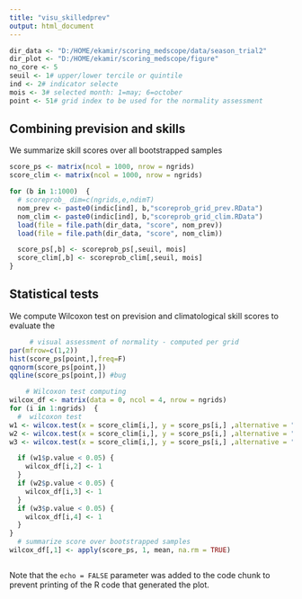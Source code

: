 ---
title: "visu_skilledprev"
output: html_document
---

```{r setup, include=FALSE}
dir_data <- "D:/HOME/ekamir/scoring_medscope/data/season_trial2" 
dir_plot <- "D:/HOME/ekamir/scoring_medscope/figure"
no_core <- 5
seuil <- 1# upper/lower tercile or quintile
ind <- 2# indicator selecte
mois <- 3# selected month: 1=may; 6=october
point <- 51# grid index to be used for the normality assessment
```

## Combining prevision and skills

We summarize skill scores over all bootstrapped samples

```{r}
score_ps <- matrix(ncol = 1000, nrow = ngrids)
score_clim <- matrix(ncol = 1000, nrow = ngrids)

for (b in 1:1000)  { 
  # scoreprob_ dim=c(ngrids,e,ndimT)
  nom_prev <- paste0(indic[ind], b,"scoreprob_grid_prev.RData")
  nom_clim <- paste0(indic[ind], b,"scoreprob_grid_clim.RData")
  load(file = file.path(dir_data, "score", nom_prev))
  load(file = file.path(dir_data, "score", nom_clim))

  score_ps[,b] <- scoreprob_ps[,seuil, mois]
  score_clim[,b] <- scoreprob_clim[,seuil, mois]
}

```

## Statistical tests

We compute Wilcoxon test on prevision and climatological skill scores to evaluate the 

```{r pressure, echo=FALSE}

     # visual assessment of normality - computed per grid
par(mfrow=c(1,2))
hist(score_ps[point,],freq=F)
qqnorm(score_ps[point,])
qqline(score_ps[point,]) #bug

    # Wilcoxon test computing
wilcox_df <- matrix(data = 0, ncol = 4, nrow = ngrids)
for (i in 1:ngrids)  { 
  #  wilcoxon test
w1 <- wilcox.test(x = score_clim[i,], y = score_ps[i,] ,alternative = "less", paired = TRUE, conf.level = 0.95)
w2 <- wilcox.test(x = score_clim[i,], y = score_ps[i,] ,alternative = "less", paired = TRUE, conf.level = 0.90)
w3 <- wilcox.test(x = score_clim[i,], y = score_ps[i,] ,alternative = "less", paired = TRUE, conf.level = 0.80)

  if (w1$p.value < 0.05) {
    wilcox_df[i,2] <- 1 
  }
  if (w2$p.value < 0.05) {
    wilcox_df[i,3] <- 1 
  }
  if (w3$p.value < 0.05) {
    wilcox_df[i,4] <- 1 
  }
}
  # summarize score over bootstrapped samples
wilcox_df[,1] <- apply(score_ps, 1, mean, na.rm = TRUE)



```

Note that the `echo = FALSE` parameter was added to the code chunk to prevent printing of the R code that generated the plot.
